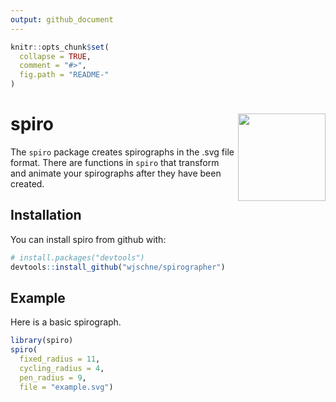 ```yaml
---
output: github_document
---
```


<!-- README.md is generated from README.Rmd. Please edit that file -->

```r
knitr::opts_chunk$set(
  collapse = TRUE,
  comment = "#>",
  fig.path = "README-"
)
```

# spiro <img src="man/figures/logo.svg" align="right" height=140/>

The `spiro` package creates spirographs in the .svg file format. There are functions in `spiro` that transform and animate your spirographs after they have been created.

## Installation

You can install spiro from github with:

```r
# install.packages("devtools")
devtools::install_github("wjschne/spirographer")
```

## Example

Here is a basic spirograph.

```r
library(spiro)
spiro(
  fixed_radius = 11, 
  cycling_radius = 4, 
  pen_radius = 9, 
  file = "example.svg") 
```
